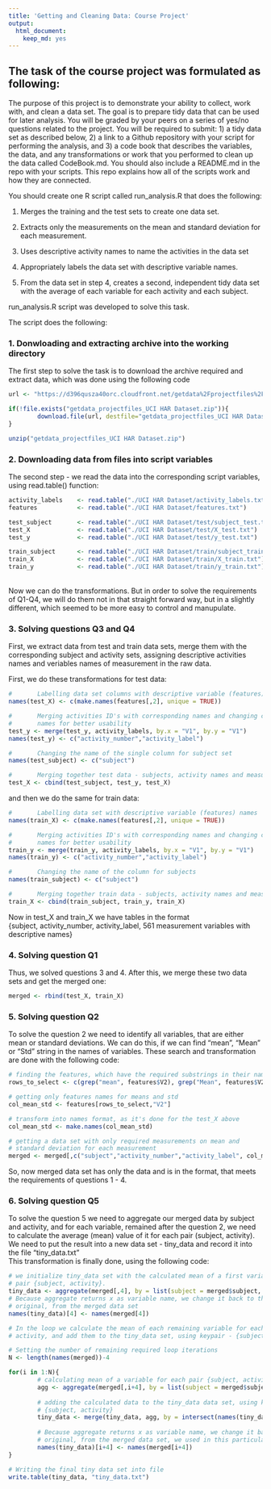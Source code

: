 ```yaml
---
title: 'Getting and Cleaning Data: Course Project'
output:
  html_document:
    keep_md: yes
---
```



## The task of the course project was formulated as following:

The purpose of this project is to demonstrate your ability to collect, work with, and clean a data set. The goal is to prepare tidy data that can be used for later analysis. You will be graded by your peers on a series of yes/no questions related to the project. You will be required to submit: 1) a tidy data set as described below, 2) a link to a Github repository with your script for performing the analysis, and 3) a code book that describes the variables, the data, and any transformations or work that you performed to clean up the data called CodeBook.md. You should also include a README.md in the repo with your scripts. This repo explains how all of the scripts work and how they are connected.  

You should create one R script called run_analysis.R that does the following: 

1. Merges the training and the test sets to create one data set.
2. Extracts only the measurements on the mean and standard deviation for each measurement. 
3. Uses descriptive activity names to name the activities in the data set
4. Appropriately labels the data set with descriptive variable names. 

5. From the data set in step 4, creates a second, independent tidy data set with the average of each variable for each activity and each subject.

run_analysis.R script was developed to solve this task.

The script does the following:

### 1. Donwloading and extracting archive into the working directory

The first step to solve the task is to download the archive required and extract data, which was done using the following code

```r
url <- "https://d396qusza40orc.cloudfront.net/getdata%2Fprojectfiles%2FUCI%20HAR%20Dataset.zip"

if(!file.exists("getdata_projectfiles_UCI HAR Dataset.zip")){
        download.file(url, destfile="getdata_projectfiles_UCI HAR Dataset.zip")
}

unzip("getdata_projectfiles_UCI HAR Dataset.zip")
```

### 2. Downloading data from files into script variables
The second step - we read the data into the corresponding script variables, using read.table() function:
```r
activity_labels    <- read.table("./UCI HAR Dataset/activity_labels.txt")
features           <- read.table("./UCI HAR Dataset/features.txt")

test_subject       <- read.table("./UCI HAR Dataset/test/subject_test.txt")
test_X             <- read.table("./UCI HAR Dataset/test/X_test.txt")
test_y             <- read.table("./UCI HAR Dataset/test/y_test.txt")

train_subject      <- read.table("./UCI HAR Dataset/train/subject_train.txt")
train_X            <- read.table("./UCI HAR Dataset/train/X_train.txt")
train_y            <- read.table("./UCI HAR Dataset/train/y_train.txt")
```
\
Now we can do the transformations. But in order to solve the requirements of Q1-Q4, we will do them not in that straight forward way, but in a slightly different, which seemed to be more easy to control and manupulate.

### 3. Solving questions Q3 and Q4

First, we extract data from test and train data sets, merge them with the corresponding subject and activity sets, assigning descriptive activities names and veriables names of measurement in the raw data.

First, we do these transformations for test data:
```r
#       Labelling data set columns with descriptive variable (features) names
names(test_X) <- c(make.names(features[,2], unique = TRUE))

#       Merging activities ID's with corresponding names and changing column 
#       names for better usability
test_y <- merge(test_y, activity_labels, by.x = "V1", by.y = "V1")
names(test_y) <- c("activity_number","activity_label")

#       Changing the name of the single column for subject set
names(test_subject) <- c("subject")

#       Merging together test data - subjects, activity names and measurements
test_X <- cbind(test_subject, test_y, test_X)
```
and then we do the same for train data:
```r
#       Labelling data set with descriptive variable (features) names
names(train_X) <- c(make.names(features[,2], unique = TRUE))

#       Merging activities ID's with corresponding names and changing column 
#       names for better usability
train_y <- merge(train_y, activity_labels, by.x = "V1", by.y = "V1")
names(train_y) <- c("activity_number","activity_label")

#       Changing the name of the column for subjects
names(train_subject) <- c("subject")

#       Merging together train data - subjects, activity names and measurements
train_X <- cbind(train_subject, train_y, train_X)
```
Now in test_X and train_X we have tables in the format 
\
{subject, activity_number, activity_label, 561 measurement variables with descriptive names}

### 4. Solving question Q1
Thus, we solved questions 3 and 4. After this, we merge these two data sets and get the merged one:
```r
merged <- rbind(test_X, train_X)
```

### 5. Solving question Q2
To solve the question 2 we need to identify all variables, that are either mean or standard deviations. We can do this, if we can find "mean", "Mean" or "Std" string in the names of variables. These search and transformation are done with the following code:
```r
# finding the features, which have the required substrings in their names. Result - boolean vector
rows_to_select <- c(grep("mean", features$V2), grep("Mean", features$V2),grep("std", features$V2),grep("Std", features$V2))

# getting only features names for means and std
col_mean_std <- features[rows_to_select,"V2"]

# transform into names format, as it's done for the test_X above
col_mean_std <- make.names(col_mean_std)

# getting a data set with only required measurements on mean and
# standard deviation for each measurement
merged <- merged[,c("subject","activity_number","activity_label", col_mean_std)]
```
So, now merged data set has only the data and is in the format, that meets the requirements of questions 1 - 4.

### 6. Solving question Q5
To solve the question 5 we need to aggregate our merged data by subject and activity, and for each variable, remained after the question 2, we need to calculate the average (mean) value of it for each pair (subject, activity). We need to put the result into a new data set - tiny_data and record it into the file "tiny_data.txt"
\
This transformation is finally done, using the following code:
```r
# we initialize tiny_data set with the calculated mean of a first variable for each 
# pair {subject, activity}.
tiny_data <- aggregate(merged[,4], by = list(subject = merged$subject, activity_number = merged$activity_number, activity_label = merged$activity_label), FUN = mean, na.action = na.omit)
# Because aggregate returns x as variable name, we change it back to the 
# original, from the merged data set
names(tiny_data)[4] <- names(merged[4])

# In the loop we calculate the mean of each remaining variable for each subject and 
# activity, and add them to the tiny_data set, using keypair - {subject, activity}.

# Setting the number of remaining required loop iterations
N <- length(names(merged))-4

for(i in 1:N){
        # calculating mean of a variable for each pair {subject, activity}
        agg <- aggregate(merged[,i+4], by = list(subject = merged$subject, activity_number = merged$activity_number, activity_label = merged$activity_label), FUN = mean, na.action = na.omit)
        
        # adding the calculated data to the tiny_data data set, using key pair - 
        # {subject, activity}
        tiny_data <- merge(tiny_data, agg, by = intersect(names(tiny_data),names(agg)))
        
        # Because aggregate returns x as variable name, we change it back to the 
        # original, from the merged data set, we used in this particular loop step
        names(tiny_data)[i+4] <- names(merged[i+4])
}

# Writing the final tiny data set into file
write.table(tiny_data, "tiny_data.txt")
```
